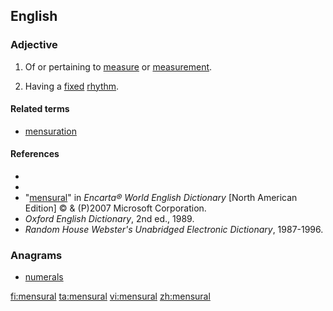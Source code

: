 ==English==

===Adjective===
{{en-adj|-}}

# Of or pertaining to [[measure]] or [[measurement]].
# {{context|music}} Having a [[fixed]] [[rhythm]].

====Related terms====
* [[mensuration]]

====References====
* {{R:Webster 1828}}
* {{R:Dictionary.com}}
*"[http://encarta.msn.com/dictionary_/mensural.html mensural]" in ''Encarta® World English Dictionary'' [North American Edition] © & (P)2007 Microsoft Corporation.
* ''Oxford English Dictionary'', 2nd ed., 1989.
* ''Random House Webster's Unabridged Electronic Dictionary'', 1987-1996.

===Anagrams===
* [[numerals#English|numerals]]

[[fi:mensural]]
[[ta:mensural]]
[[vi:mensural]]
[[zh:mensural]]